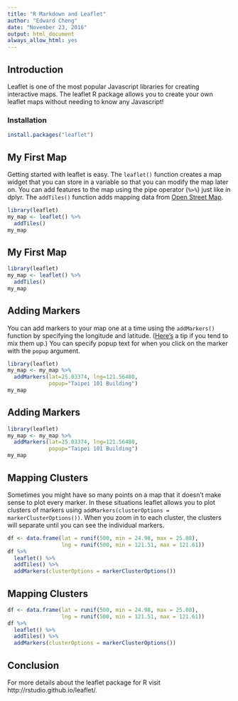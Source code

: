 ```yaml
---
title: "R Markdown and Leaflet"
author: "Edward Cheng"
date: "November 23, 2016"
output: html_document
always_allow_html: yes
---
```


## Introduction

Leaflet is one of the most popular Javascript libraries for
creating interactive maps. The leaflet R package allows you
to create your own leaflet maps without needing to know any
Javascript!

### Installation

```r
install.packages("leaflet")
```

## My First Map

Getting started with leaflet is easy. The `leaflet()`
function creates a map widget that you can store in a
variable so that you can modify the map later on. You can
add features to the map using the pipe operator (`%>%`) just
like in dplyr. The `addTiles()` function adds mapping data
from [Open Street Map](http://www.openstreetmap.org/).

```r
library(leaflet)
my_map <- leaflet() %>% 
  addTiles()
my_map
```

## My First Map

```r
library(leaflet)
my_map <- leaflet() %>% 
  addTiles()
my_map
```

## Adding Markers

You can add markers to your map one at a time using the
`addMarkers()` function by specifying the longitude and
latitude. ([Here's](https://twitter.com/drob/status/719927537330040832)
a tip if you tend to mix them up.) You can specify popup
text for when you click on the marker with the `popup` 
argument.

```r
library(leaflet)
my_map <- my_map %>%
  addMarkers(lat=25.03374, lng=121.56480, 
             popup="Taipei 101 Building")
my_map
```

## Adding Markers

```r
library(leaflet)
my_map <- my_map %>%
  addMarkers(lat=25.03374, lng=121.56480, 
             popup="Taipei 101 Building")
my_map
```

## Mapping Clusters

Sometimes you might have so many points on a map that it
doesn't make sense to plot every marker. In these situations
leaflet allows you to plot clusters of markers using
`addMarkers(clusterOptions = markerClusterOptions())`. When
you zoom in to each cluster, the clusters will separate until
you can see the individual markers.

```r
df <- data.frame(lat = runif(500, min = 24.98, max = 25.08),
                 lng = runif(500, min = 121.51, max = 121.61))
df %>% 
  leaflet() %>%
  addTiles() %>%
  addMarkers(clusterOptions = markerClusterOptions())
```

## Mapping Clusters

```r
df <- data.frame(lat = runif(500, min = 24.98, max = 25.08),
                 lng = runif(500, min = 121.51, max = 121.61))
df %>% 
  leaflet() %>%
  addTiles() %>%
  addMarkers(clusterOptions = markerClusterOptions())
```

## Conclusion

For more details about the leaflet package for R 
visit http://rstudio.github.io/leaflet/.

